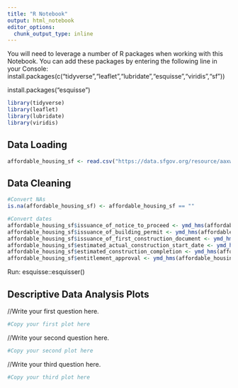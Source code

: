 ```yaml
---
title: "R Notebook"
output: html_notebook
editor_options: 
  chunk_output_type: inline
---
```



You will need to leverage a number of R packages when working with this Notebook. You can add these packages by entering the following line in your Console:
install.packages(c("tidyverse","leaflet","lubridate","esquisse","viridis","sf"))

install.packages("esquisse")

```r
library(tidyverse)
library(leaflet)
library(lubridate)
library(viridis)
```

## Data Loading

```r
affordable_housing_sf <- read.csv("https://data.sfgov.org/resource/aaxw-2cb8.csv")

```

## Data Cleaning

```r
#Convert NAs
is.na(affordable_housing_sf) <- affordable_housing_sf == ""

#Convert dates
affordable_housing_sf$issuance_of_notice_to_proceed <- ymd_hms(affordable_housing_sf$issuance_of_notice_to_proceed)
affordable_housing_sf$issuance_of_building_permit <- ymd_hms(affordable_housing_sf$issuance_of_building_permit)
affordable_housing_sf$issuance_of_first_construction_document <- ymd_hms(affordable_housing_sf$issuance_of_first_construction_document)
affordable_housing_sf$estimated_actual_construction_start_date <- ymd_hms(affordable_housing_sf$estimated_actual_construction_start_date)
affordable_housing_sf$estimated_construction_completion <- ymd_hms(affordable_housing_sf$estimated_construction_completion)
affordable_housing_sf$entitlement_approval <- ymd_hms(affordable_housing_sf$entitlement_approval)
```

Run: 
esquisse::esquisser()

## Descriptive Data Analysis Plots

//Write your first question here.

```r
#Copy your first plot here
```

//Write your second question here.

```r
#Copy your second plot here
```

//Write your third question here.

```r
#Copy your third plot here
```





